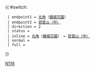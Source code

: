 {{Error|錯誤：此模板已停用。請見[[Template:HK Bus Route Cross Harbour/doc]]。}}{{ #switch: {{{format|}}}
  | endpoint1 = [[北角]]（[[健威花園]]）
  | endpoint2 = [[慈雲山（中）巴士總站|慈雲山（中）]]
  | direction = 2
  | status = {{HK Bus Status|S}}
  | inline = [[北角]]（[[健威花園]]） ↔ [[慈雲山（中）巴士總站|慈雲山（中）]]
  | normal =
  | full =
}}<noinclude>[[Category:過海隧道巴士路線模板|N116]]</noinclude>